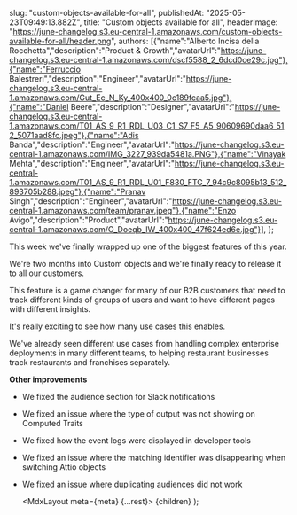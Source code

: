   

  slug: "custom-objects-available-for-all",
  publishedAt: "2025-05-23T09:49:13.882Z",
  title: "Custom objects available for all",
  headerImage: "https://june-changelog.s3.eu-central-1.amazonaws.com/custom-objects-available-for-all/header.png",
  authors: [{"name":"Alberto Incisa della Rocchetta","description":"Product & Growth","avatarUrl":"https://june-changelog.s3.eu-central-1.amazonaws.com/dscf5588_2_6dcd0ce29c.jpg"},{"name":"Ferruccio Balestreri","description":"Engineer","avatarUrl":"https://june-changelog.s3.eu-central-1.amazonaws.com/Gut_Ec_N_Ky_400x400_0c189fcaa5.jpg"},{"name":"Daniel Beere","description":"Designer","avatarUrl":"https://june-changelog.s3.eu-central-1.amazonaws.com/T01_AS_9_R1_RDL_U03_C1_S7_F5_A5_90609690daa6_512_5071aad8fc.jpeg"},{"name":"Adis Banda","description":"Engineer","avatarUrl":"https://june-changelog.s3.eu-central-1.amazonaws.com/IMG_3227_939da5481a.PNG"},{"name":"Vinayak Mehta","description":"Engineer","avatarUrl":"https://june-changelog.s3.eu-central-1.amazonaws.com/T01_AS_9_R1_RDL_U01_F830_FTC_7_94c9c8095b13_512_893705b288.jpeg"},{"name":"Pranav Singh","description":"Engineer","avatarUrl":"https://june-changelog.s3.eu-central-1.amazonaws.com/team/pranav.jpeg"},{"name":"Enzo Avigo","description":"Product","avatarUrl":"https://june-changelog.s3.eu-central-1.amazonaws.com/O_Doeqb_IW_400x400_47f624ed6e.jpg"}],
};

This week we've finally wrapped up one of the biggest features of this year.

We're two months into Custom objects and we're finally ready to release it to all our customers.

This feature is a game changer for many of our B2B customers that need to track different kinds of groups of users and want to have different pages with different insights.

It's really exciting to see how many use cases this enables.

We've already seen different use cases from handling complex enterprise deployments in many different teams, to helping restaurant businesses track restaurants and franchises separately.

**Other improvements**

- We fixed the audience section for Slack notifications
- We fixed an issue where the type of output was not showing on Computed Traits
- We fixed how the event logs were displayed in developer tools
- We fixed an issue where the matching identifier was disappearing when switching Attio objects
- We fixed an issue where duplicating audiences did not work




  <MdxLayout meta={meta} {...rest}>
    {children}
  </MdxLayout>
);
